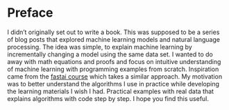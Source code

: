 # Preface {.unnumbered}

I didn't originally set out to write a book. This was supposed to be a series of blog posts that explored machine learning models and natural language processing. The idea was simple, to explain machine learning by incrementally changing a model using the same data set. I wanted to do away with math equations and proofs and focus on intuitive understanding of machine learning with programming examples from scratch. Inspiration came from the [fastai course](https://course.fast.ai/) which takes a similar approach. My motivation was to better understand the algorithms I use in practice while developing the learning materials I wish I had. Practical examples with real data that explains algorithms with code step by step. I hope you find this useful.